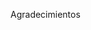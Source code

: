 Agradecimientos
<!-- \par Llega el tan ansiado día de defender mi tesis doctoral, luego de más de 5 años de investigación sin duda hay miles de agradecimientos que mencionar. Antes que nada, me siento bendecido y afortunado de haber nacido en la República Argentina. Le agradezco a mi país no solo por haberme brindado educación gratuita de excelencia, si no que además la beca con la cual pude preocuparme exclusivamente en mi investigación durante estos años de estudios doctorales. -->

<!-- \par En segundo lugar, creo que el mayor agradecimiento se lo debo al Dr. Elmer A. Fernández, mi director, quien me inició, guió y formó en el universo de la investigación científica. Con todas las concordancias y discusiones que haya pasado con él, todo aprendizaje resulta positivo para la vida. Asimismo agradezco a mis compañeros de trabajo de la UCC, sus comentarios y sugerencias fueron un pilar fundamental para la calidad de este trabajo de tesis -sin contar el gran aporte de amistad y cerveceadas-. -->

<!-- \par Obviamente, este trabajo no hubiera sido posible sin momentos de esparcimiento de quien escribe. Aquí es donde debo principalmente agradecer a toda mi familia: má, pá, sin saber mucho de ciencia o investigación, siempre me apoyaron en lo que me hiciera feliz. A mi abuelito, que cada vez que me preguntaba sobre la facu, me daba ánimos a seguir más y más. Por otra parte mis grupos de amigos, los del barrio, los de la facu, los de la cancha, grupos bien distintos, pero que siempre brindaron toneladas de cariño ~~y asados y escabio~~. Y si a esparcimiento me refiero, no puedo no incluir al Instituto Atlético Central Córdoba, fuente de gran parte de mis alegrías. -->

<!-- \par Finalmente, imposible cerrar esta sección sin agradecer al Whisky, no, no soy alcohólico, me refiero a mi amigo de cuatro patas. El ser más cariñoso que conozco, el que mayor parte de tiempo estuvo presente durante mi doctorado -ahora mismo está acá mirándome con cara de ir a pasear-. Esas pausas de 15 minutos que me exigía, fueron fundamentales para despejar el cerebro y remontar con mejores ideas. -->

<!-- \par Gracias, gracias a todos, les dedico este trabajo, y esta parte de mi vida. -->
